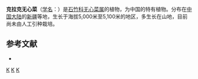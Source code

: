 {{Speciesbox
| taxon = Arenaria(植物) karakorensis
| binomial_authority = E. Schmid
}}

'''克拉克无心菜'''（[[学名|学名]]：{{lang|la|''Arenaria karakorensis''}}）是[[石竹科|石竹科]][[无心菜属|无心菜属]]的植物，为中国的特有植物。分布在[[中国大陆|中国大陆]]的[[新疆|新疆]]等地，生长于海拔5,000米至5,100米的地区，多生长在山地，目前尚未由人工引种栽培。

== 参考文献 ==
<div class="references-small">
* {{cite web| url =http://www.bioinfo.cn/db05/KmzwSpecies.php?action=view&id=3232| title =克拉克无心菜| work =《中国高等植物数据库全库》| publisher =中国科学院微生物研究所| author =昆明植物研究所| accessdate =2009-02-24| deadurl =yes| archiveurl =https://web.archive.org/web/20160305090430/http://www.bioinfo.cn/db05/KmzwSpecies.php?action=view&id=3232| archivedate =2016-03-05}}
</div>
{{Taxonbar|from=Q10890925}}

[[Category:无心菜属|K]]
[[Category:中国特有植物|K]]
[[Category:新疆植物|K]]